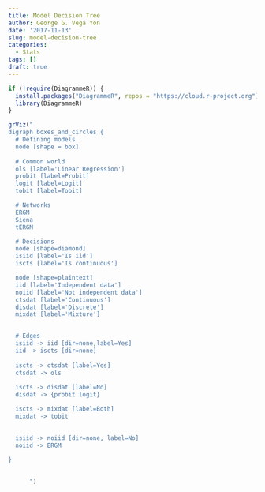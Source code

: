 ```yaml
---
title: Model Decision Tree
author: George G. Vega Yon
date: '2017-11-13'
slug: model-decision-tree
categories:
  - Stats
tags: []
draft: true
---
```


```r
if (!require(DiagrammeR)) {
  install.packages("DiagrammeR", repos = "https://cloud.r-project.org")
  library(DiagrammeR)
}

grViz("
digraph boxes_and_circles {
  # Defining models
  node [shape = box]
  
  # Common world
  ols [label='Linear Regression']
  probit [label=Probit]
  logit [label=Logit]
  tobit [label=Tobit]

  # Networks
  ERGM
  Siena
  tERGM

  # Decisions
  node [shape=diamond]
  isiid [label='Is iid']
  iscts [label='Is continuous']

  node [shape=plaintext]
  iid [label='Independent data']
  noiid [label='Not independent data']
  ctsdat [label='Continuous']
  disdat [label='Discrete']
  mixdat [label='Mixture']
  

  # Edges
  isiid -> iid [dir=none,label=Yes]
  iid -> iscts [dir=none]
  
  iscts -> ctsdat [label=Yes] 
  ctsdat -> ols
  
  iscts -> disdat [label=No]
  disdat -> {probit logit}

  iscts -> mixdat [label=Both]
  mixdat -> tobit
  

  isiid -> noiid [dir=none, label=No]
  noiid -> ERGM
  
}

  
      ")
```

